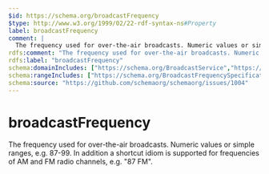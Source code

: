 ```yaml
---
$id: https://schema.org/broadcastFrequency
$type: http://www.w3.org/1999/02/22-rdf-syntax-ns#Property
label: broadcastFrequency
comment: |
  The frequency used for over-the-air broadcasts. Numeric values or simple ranges, e.g. 87-99. In addition a shortcut idiom is supported for frequencies of AM and FM radio channels, e.g. "87 FM".
rdfs:comment: "The frequency used for over-the-air broadcasts. Numeric values or simple ranges, e.g. 87-99. In addition a shortcut idiom is supported for frequencies of AM and FM radio channels, e.g. \"87 FM\"."
rdfs:label: "broadcastFrequency"
schema:domainIncludes: ["https://schema.org/BroadcastService","https://schema.org/BroadcastChannel"]
schema:rangeIncludes: ["https://schema.org/BroadcastFrequencySpecification","https://schema.org/Text"]
schema:source: "https://github.com/schemaorg/schemaorg/issues/1004"
---
```


# broadcastFrequency

The frequency used for over-the-air broadcasts. Numeric values or simple ranges, e.g. 87-99. In addition a shortcut idiom is supported for frequencies of AM and FM radio channels, e.g. "87 FM".

